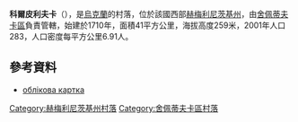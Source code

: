 {{coord|49|59|5|N|27|14|16|E|scale:30000|display=title}}

'''科爾皮利夫卡'''（{{lang-uk|Корпилівка}}），是[[烏克蘭|烏克蘭]]的村落，位於該國西部[[赫梅利尼茨基州|赫梅利尼茨基州]]，由[[舍佩蒂夫卡區|舍佩蒂夫卡區]]負責管轄，始建於1710年，面積41平方公里，海拔高度259米，2001年人口283，人口密度每平方公里6.91人。

==參考資料==
*[http://gska2.rada.gov.ua/pls/z7502/A005?rdat1=11.04.2015&rf7571=37182 облікова картка]{{dead link|date=2018年4月 |bot=InternetArchiveBot |fix-attempted=yes }}

{{DEFAULTSORT:Корпилівка}}
[[Category:赫梅利尼茨基州村落|Category:赫梅利尼茨基州村落]]
[[Category:舍佩蒂夫卡區村落|Category:舍佩蒂夫卡區村落]]


{{Khmelnytskyi-geo-stub}}